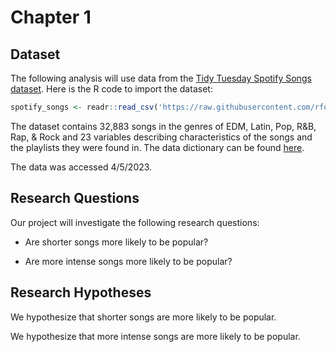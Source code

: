 # Chapter 1 {.unnumbered}

## Dataset

The following analysis will use data from the [Tidy Tuesday Spotify Songs dataset](https://github.com/rfordatascience/tidytuesday/blob/master/data/2020/2020-01-21/readme.md).
Here is the R code to import the dataset:

```r
spotify_songs <- readr::read_csv('https://raw.githubusercontent.com/rfordatascience/tidytuesday/master/data/2020/2020-01-21/spotify_songs.csv', show_col_types = FALSE)

```

The dataset contains 32,883 songs in the genres of EDM, Latin, Pop, R&B, Rap, & Rock and 23 variables describing characteristics of the songs and the playlists they were found in. The data dictionary can be found [here](https://github.com/rfordatascience/tidytuesday/blob/master/data/2020/2020-01-21/readme.md#data-dictionary).

The data was accessed 4/5/2023.

## Research Questions

Our project will investigate the following research questions:

-   Are shorter songs more likely to be popular?

-   Are more intense songs more likely to be popular?

## Research Hypotheses

We hypothesize that shorter songs are more likely to be popular.

We hypothesize that more intense songs are more likely to be popular.

